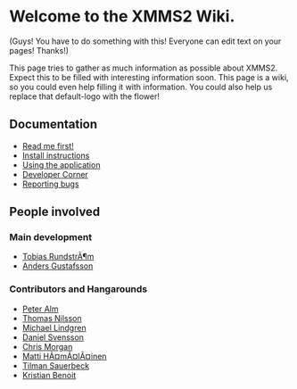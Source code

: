 = Welcome to the XMMS2 Wiki. =

(Guys! You have to do something with this! Everyone can edit text on your pages! Thanks!)

This page tries to gather as much information as possible about XMMS2. Expect this to be filled with interesting information soon. This page is a wiki, so you could even help filling it with information. You could also help us replace that default-logo with the flower!

== Documentation ==

* [[Read me first!]]
* [[Install instructions]]
* [[Using the application]]
* [[Developer Corner]]
* [[Reporting bugs]]

== People involved ==

=== Main development ===
* [[Tobias RundstrÃ¶m]]
* [[User:Anders Gustafsson|Anders Gustafsson]]

=== Contributors and Hangarounds ===
* [[Peter Alm]]
* [[Thomas Nilsson]]
* [[Michael Lindgren]]
* [[Daniel Svensson]]
* [[Chris Morgan]]
* [[Matti HÃ¤mÃ¤lÃ¤inen]]
* [[Tilman Sauerbeck]]
* [[Kristian Benoit]]